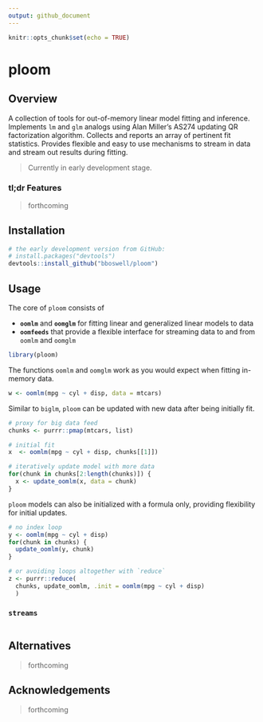 ```yaml
---
output: github_document
---
```


```r
knitr::opts_chunk$set(echo = TRUE)
```

# ploom

<!-- [CRAN_Status_Badge]() -->
<!-- [Build Status]() -->
<!-- [AppVeyor Build Status]() -->
<!-- [Coverage Status]() -->

## Overview

A collection of tools for out-of-memory linear model fitting and inference. Implements `lm` and `glm` analogs using Alan Miller's AS274 updating QR factorization algorithm. Collects and reports an array of pertinent fit statistics. Provides flexible and easy to use mechanisms to stream in data and stream out results during fitting.

> Currently in early development stage.

### tl;dr Features

> forthcoming

## Installation

```r
# the early development version from GitHub:
# install.packages("devtools")
devtools::install_github("bboswell/ploom")
```

## Usage

The core of `ploom` consists of

- __`oomlm`__ and __`oomglm`__ for fitting linear and generalized linear models to data
- __`oomfeeds`__ that provide a flexible interface for streaming data to and from `oomlm` and `oomglm`

```r
library(ploom)
```

The functions `oomlm` and `oomglm` work as you would expect when fitting in-memory data.

```r
w <- oomlm(mpg ~ cyl + disp, data = mtcars)
```

Similar to `biglm`, `ploom` can be updated with new data after being initially fit.

```r
# proxy for big data feed
chunks <- purrr::pmap(mtcars, list)

# initial fit
x  <- oomlm(mpg ~ cyl + disp, chunks[[1]])

# iteratively update model with more data
for(chunk in chunks[2:length(chunks)]) {
  x <- update_oomlm(x, data = chunk)
}
```

`ploom` models can also be initialized with a formula only, providing flexibility for initial updates.

```r
# no index loop
y <- oomlm(mpg ~ cyl + disp)
for(chunk in chunks) {
  update_oomlm(y, chunk)
}

# or avoiding loops altogether with `reduce`
z <- purrr::reduce(
  chunks, update_oomlm, .init = oomlm(mpg ~ cyl + disp)
  )
```


### `streams`

```r

```


## Alternatives

> forthcoming

## Acknowledgements

> forthcoming